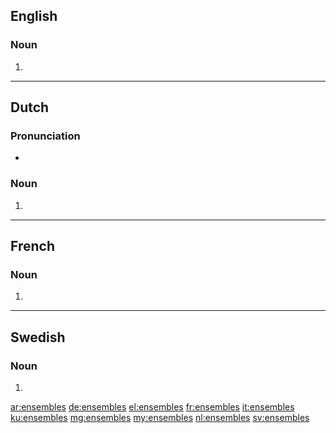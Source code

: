 ==English==

===Noun===
{{head|en|noun plural form}}

# {{plural of|ensemble|lang=en}}

----

==Dutch==

===Pronunciation===
* {{audio|Nl-ensembles.ogg|Audio|lang=nl}}

===Noun===
{{head|nl|noun plural form}}

# {{nl-noun form of|pl|ensemble}}

----

==French==

===Noun===
{{head|fr|noun plural form|g=m}}

# {{plural of|ensemble|lang=fr}}

----

==Swedish==

===Noun===
{{head|sv|noun form}}

# {{sv-noun-form-indef-gen|ensemble}}

[[ar:ensembles]]
[[de:ensembles]]
[[el:ensembles]]
[[fr:ensembles]]
[[it:ensembles]]
[[ku:ensembles]]
[[mg:ensembles]]
[[my:ensembles]]
[[nl:ensembles]]
[[sv:ensembles]]